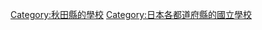 {{日本行政區劃分類導航|的國立學校}}

[[Category:秋田縣的學校|Category:秋田縣的學校]]
[[Category:日本各都道府縣的國立學校|Category:日本各都道府縣的國立學校]]